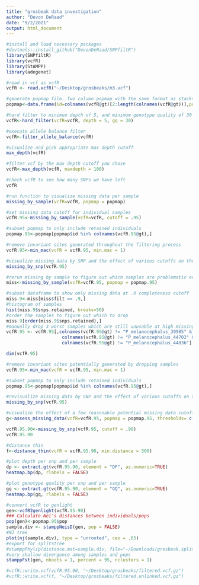 ```yaml
---
title: "grosbeak data investigation"
author: "Devon DeRaad"
date: "9/2/2021"
output: html_document
---
```


```r
#install and load necessary packages
#devtools::install_github("DevonDeRaad/SNPfiltR")
library(SNPfiltR)
library(vcfR)
library(StAMPP)
library(adegenet)

#read in vcf as vcfR
vcfR <- read.vcfR("~/Desktop/grosbeaks/m3.vcf")

#generate popmap file. Two column popmap with the same format as stacks, and the columns must be named 'id' and 'pop'
popmap<-data.frame(id=colnames(vcfR@gt)[2:length(colnames(vcfR@gt))],pop=substr(colnames(vcfR@gt)[2:length(colnames(vcfR@gt))], 3,8))

```

```r
#hard filter to minimum depth of 5, and minimum genotype quality of 30
vcfR<-hard_filter(vcfR=vcfR, depth = 5, gq = 30)
```

```r
#execute allele balance filter
vcfR<-filter_allele_balance(vcfR)
```

```r
#visualize and pick appropriate max depth cutoff
max_depth(vcfR)

#filter vcf by the max depth cutoff you chose
vcfR<-max_depth(vcfR, maxdepth = 100)

#check vcfR to see how many SNPs we have left
vcfR
```

```r
#run function to visualize missing data per sample
missing_by_sample(vcfR=vcfR, popmap = popmap)
```

```r
#set missing data cutoff for individual samples
vcfR.95<-missing_by_sample(vcfR=vcfR, cutoff = .95)
```

```r
#subset popmap to only include retained individuals
popmap.95<-popmap[popmap$id %in% colnames(vcfR.95@gt),]

#remove invariant sites generated throughout the filtering process
vcfR.95<-min_mac(vcfR = vcfR.95, min.mac = 1)
```

```r
#visualize missing data by SNP and the effect of various cutoffs on the missingness of each sample
missing_by_snp(vcfR.95)
```

```r
#rerun missing by sample to figure out which samples are problematic even at high completeness cutoffs
miss<-missing_by_sample(vcfR=vcfR.95, popmap = popmap.95)
```

```r
#subset dataframe to show only missing data at .9 completeness cutoff
miss.9<-miss[miss$filt == .9,]
#histogram of samples
hist(miss.9$snps.retained, breaks=50)
#order the samples to figure out which to drop
miss.9[order(miss.9$snps.retained),]
#manually drop 3 worst samples which are still unusable at high missing data cutoffs
vcfR.95 <- vcfR.95[,colnames(vcfR.95@gt) != "P_melanocephalus_39985" & 
                     colnames(vcfR.95@gt) != "P_melanocephalus_44702" &
                     colnames(vcfR.95@gt) != "P_melanocephalus_44836"]

dim(vcfR.95)
```

```r
#remove invariant sites potentially generated by dropping samples
vcfR.95<-min_mac(vcfR = vcfR.95, min.mac = 1)

#subset popmap to only include retained individuals
popmap.95<-popmap[popmap$id %in% colnames(vcfR.95@gt),]
```

```r
#revisualize missing data by SNP and the effect of various cutoffs on the missingness of each sample
missing_by_snp(vcfR.95)
```

```r
#visualize the effect of a few reasonable potential missing data cutoffs on clustering patterns 
g<-assess_missing_data(vcfR=vcfR.95, popmap = popmap.95, thresholds= c(.85,.9,.95), iterations = 3000)
```

```r
vcfR.95.90<-missing_by_snp(vcfR.95, cutoff = .90)
vcfR.95.90

#distance thin
f<-distance_thin(vcfR = vcfR.95.90, min.distance = 500)
```

```r
#plot depth per snp and per sample
dp <- extract.gt(vcfR.95.90, element = "DP", as.numeric=TRUE)
heatmap.bp(dp, rlabels = FALSE)

#plot genotype quality per snp and per sample
gq <- extract.gt(vcfR.95.90, element = "GQ", as.numeric=TRUE)
heatmap.bp(gq, rlabels = FALSE)
```

```r
#convert vcfR to genlight
gen<-vcfR2genlight(vcfR.95.90)
### Calculate Nei's distances between individuals/pops
pop(gen)<-popmap.95$pop
sample.div <- stamppNeisD(gen, pop = FALSE)
#NJ tree
plot(nj(sample.div), type = "unrooted", cex = .65)
#export for splitstree
#stamppPhylip(distance.mat=sample.div, file="~/Downloads/grosbeak.splits.txt")
#very shallow divergence among samples and pops
stamppFst(gen, nboots = 1, percent = 95, nclusters = 1)

#vcfR::write.vcf(vcfR.95.90, "~/Desktop/grosbeaks/filtered.vcf.gz")
#vcfR::write.vcf(f, "~/Desktop/grosbeaks/filtered.unlinked.vcf.gz")
```



